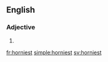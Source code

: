 ==English==

===Adjective===
{{head|en}}

# {{en-superlative of|horny}}

[[fr:horniest]]
[[simple:horniest]]
[[sv:horniest]]